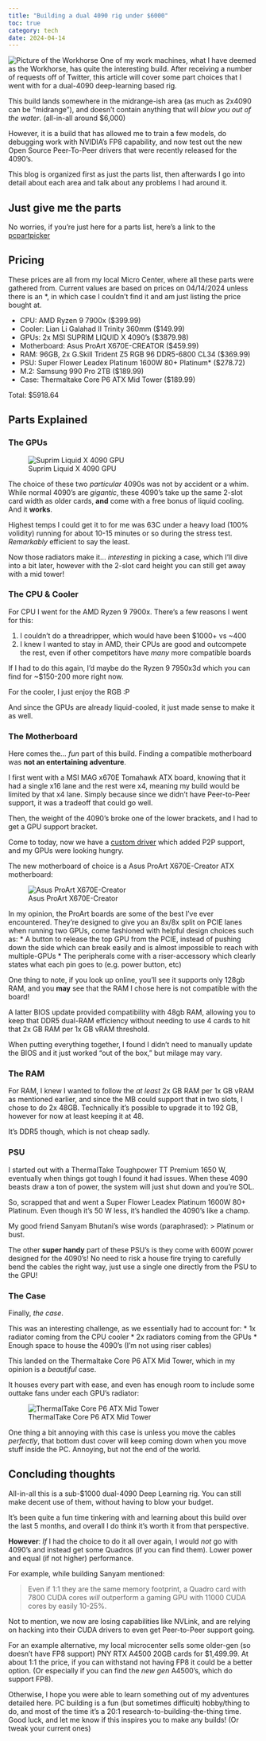 ```yaml
---
title: "Building a dual 4090 rig under $6000"
toc: true
category: tech
date: 2024-04-14
---
```


![Picture of the Workhorse](media/images/workhorse.jpg)
One of my work machines, what I have deemed as the Workhorse, has quite the interesting build. 
After receiving a number of requests off of Twitter, this article will cover some part
choices that I went with for a dual-4090 deep-learning based rig. 

This build lands somewhere in the midrange-ish area (as much as 2x4090 can be "midrange"), and doesn't
contain anything that will *blow you out of the water*. (all-in-all around $6,000)

However, it is a build that has allowed me to train a few models, do debugging work with NVIDIA's FP8
capability, and now test out the new Open Source Peer-To-Peer drivers that were recently released
for the 4090's. 

This blog is organized first as just the parts list, then afterwards I go into detail about
each area and talk about any problems I had around it.

## Just give me the parts

No worries, if you're just here for a parts list, here's a link to the [pcpartpicker](https://pcpartpicker.com/user/muellerzr/saved/xWnwqs)

::: {.callout-note appearance="simple"}
## Pricing

These prices are all from my local Micro Center, where all these parts were gathered from.
Current values are based on prices on 04/14/2024 unless there is an *, in which case I 
couldn't find it and am just listing the price bought at. 
:::

* CPU: AMD Ryzen 9 7900x ($399.99)
* Cooler: Lian Li Galahad II Trinity 360mm ($149.99)
* GPUs: 2x MSI SUPRIM LIQUID X 4090's ($3879.98)
* Motherboard: Asus ProArt X670E-CREATOR ($459.99)
* RAM: 96GB, 2x G.Skill Trident Z5 RGB 96 DDR5-6800 CL34 ($369.99)
* PSU: Super Flower Leadex Platinum 1600W 80+ Platinum* ($278.72)
* M.2: Samsung 990 Pro 2TB ($189.99) 
* Case: Thermaltake Core P6 ATX Mid Tower ($189.99)

Total: $5918.64

## Parts Explained

### The GPUs 

![Suprim Liquid X 4090 GPU](https://c1.neweggimages.com/productimage/nb640/14-137-759-34.png)

The choice of these two *particular* 4090s was not by accident or a whim. 
While normal 4090's are *gigantic*, these 4090's take up the same 2-slot card width as older cards, **and** come
with a free bonus of liquid cooling. And it **works**.

Highest temps I could get it to for me was 63C under a heavy load (100% volidity) running for about 10-15 minutes or so
during the stress test. *Remarkably* efficient to say the least.

Now those radiators make it... *interesting* in picking a case, which I'll dive into a bit later, however 
with the 2-slot card height you can still get away with a mid tower!

### The CPU & Cooler

For CPU I went for the AMD Ryzen 9 7900x. There's a few reasons I went for this:

1. I couldn't do a threadripper, which would have been $1000+ vs ~400
2. I knew I wanted to stay in AMD, their CPUs are good and outcompete the rest, even if other competitors have *many* more compatible boards

If I had to do this again, I'd maybe do the Ryzen 9 7950x3d which you can find for ~$150-200 more
right now.

For the cooler, I just enjoy the RGB :P

And since the GPUs are already liquid-cooled, it just made sense to make it as well.

### The Motherboard

Here comes the... *fun* part of this build.
Finding a compatible motherboard was **not an entertaining adventure**.

I first went with a MSI MAG x670E Tomahawk ATX board, knowing that it had a single x16 lane and the rest were x4, 
meaning my build would be limited by that x4 lane. Simply because since we didn't have Peer-to-Peer support, it was a 
tradeoff that could go well. 

Then, the weight of the 4090's broke one of the lower brackets, and I had to get a GPU support bracket.

Come to today, now we have a [custom driver](https://x.com/__tinygrad__/status/1778676746378002712) which added P2P support, 
and my GPUs were looking hungry.

The new motherboard of choice is a Asus ProArt X670E-Creator ATX motherboard:

![Asus ProArt X670E-Creator](https://services.colamco.com/resources/v1/images/https%3a%7c%7ccontent.etilize.com%7cOriginal%7c1075799103.jpg/auto/600?cdv=1236)

In my opinion, the ProArt boards are some of the best I've ever encountered. They're designed to give you an 8x/8x
split on PCIE lanes when running two GPUs, come fashioned with helpful design choices such as:
* A button to release the top GPU from the PCIE, instead of pushing down the side which can break easily and is 
almost impossible to reach with multiple-GPUs
* The peripherals come with a riser-accessory which clearly states what each pin goes to (e.g. power button, etc)

One thing to note, if you look up online, you'll see it supports only 128gb RAM, and you **may** see that 
the RAM I chose here is not compatible with the board! 

A latter BIOS update provided compatibility with 48gb RAM, allowing you to keep that DDR5 dual-RAM efficiency
without needing to use 4 cards to hit that 2x GB RAM per 1x GB vRAM threshold. 

When putting everything together, I found I didn't need to manually update the BIOS and it just worked "out of the box,"
but milage may vary. 

### The RAM

For RAM, I knew I wanted to follow the *at least* 2x GB RAM per 1x GB vRAM as mentioned earlier, and since the MB 
could support that in two slots, I chose to do 2x 48GB. Technically it's possible to upgrade it to 192 GB, 
however for now at least keeping it at 48.

It's DDR5 though, which is not cheap sadly.

### PSU

I started out with a ThermalTake Toughpower TT Premium 1650 W, eventually when things got tough I found it had issues. 
When these 4090 beasts draw a ton of power, the system will just shut down and you're SOL. 

So, scrapped that and went a Super Flower Leadex Platinum 1600W 80+ Platinum. Even though it's 50 W less, 
it's handled the 4090's like a champ. 

My good friend Sanyam Bhutani's wise words (paraphrased):
> Platinum or bust.

The other **super handy** part of these PSU's is they come with 600W power designed for the 4090's!
No need to risk a house fire trying to carefully bend the cables the right way, just use a single 
one directly from the PSU to the GPU! 

### The Case

Finally, *the case*. 

This was an interesting challenge, as we essentially had to account for:
* 1x radiator coming from the CPU cooler
* 2x radiators coming from the GPUs
* Enough space to house the 4090's (I'm not using riser cables)

This landed on the Thermaltake Core P6 ATX Mid Tower, which in my opinion is a 
*beautiful* case.

It houses every part with ease, and even has enough room to include some outtake fans 
under each GPU's radiator:

![ThermalTake Core P6 ATX Mid Tower](https://m.media-amazon.com/images/I/61oNKmhpZJL._AC_SL1148_.jpg)

One thing a bit annoying with this case is unless you move the cables *perfectly*, that bottom dust 
cover will keep coming down when you move stuff inside the PC. Annoying, but not the end of the world. 

## Concluding thoughts 

All-in-all this is a sub-$1000 dual-4090 Deep Learning rig. You can still make decent use 
of them, without having to blow your budget.

It's been quite a fun time tinkering with and learning about this build over the last 5 months,
and overall I do think it's worth it from that perspective.

**However**: *If* I had the choice to do it all over again, I would *not* go with 4090's and instead 
get some Quadros (if you can find them). Lower power and equal (if not higher) performance.

For example, while building Sanyam mentioned:

> Even if 1:1 they are the same memory footprint, a Quadro card with 7800 CUDA cores *will* outperform 
a gaming GPU with 11000 CUDA cores by easily 10-25%. 

Not to mention, we now are losing capabilities like NVLink, and are relying on hacking into their CUDA 
drivers to even get Peer-to-Peer support going. 

For an example alternative, my local microcenter sells some older-gen (so doesn't have FP8 support) 
PNY RTX A4500 20GB cards for $1,499.99. At about 1:1 the price, if you can withstand not having FP8
it could be a better option. (Or especially if you can find the *new gen* A4500's, which do support FP8).

Otherwise, I hope you were able to learn something out of my adventures detailed here. PC building is a fun 
(but sometimes difficult) hobby/thing to do, and most of the time it's a 20:1 research-to-building-the-thing
time. Good luck, and let me know if this inspires you to make any builds! (Or tweak your current ones)